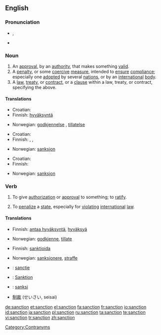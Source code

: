 {{wikipedia}}
==English==

===Pronunciation===
*{{IPA|/ˈsæŋkʃən/}}, {{SAMPA|/"s{NkS@n/}}
*{{audio|en-us-sanction.ogg|Audio (US)}}

===Noun===
{{en-noun}}

# An [[approval]], by an [[authority]], that makes something [[valid]].
# A [[penalty]], or some [[coercive]] [[measure]], intended to [[ensure]] [[compliance]]; especially one [[adopted]] by several [[nation]]s, or by an [[international]] [[body]].
# A [[law]], [[treaty]], or [[contract]], or a [[clause]] within a law, treaty, or contract, specifying the above.

====Translations====
{{trans-top|approval, by an authority, that makes something valid}}
* Croatian: {{t-|hr|sankcija|f}}
* Finnish: [[hyväksyntä]]
{{trans-mid}}
* Norwegian: [[godkjennelse]] {{m}}, [[tillatelse]] {{m}}
{{trans-bottom}}

{{trans-top|penalty, coercive measure}}
* Croatian: {{t-|hr|sankcija|f}}
* Finnish: {{t|fi|seuraamus}}, {{t+|fi|sanktio}}, {{t-|fi|pakote}}
{{trans-mid}}
* Norwegian: [[sanksjon]] {{m}}
{{trans-bottom}}

{{trans-top|stipulation specifying the above}}
* Croatian: {{t-|hr|sankcija|f}}
* Finnish: {{t+|fi|säännös}}
{{trans-mid}}
* Norwegian: [[sanksjon]] {{m}}
{{trans-bottom}}

===Verb===
{{en-verb}}
# {{transitive}} To give [[authorization]] or [[approval]] to something; to [[ratify]].
# {{transitive}} To [[penalize]] a [[state]], especially for [[violating]] [[international]] [[law]].

====Translations====
{{trans-top|To give authorization or approval to something; to ratify}}
* Finnish: [[antaa hyväksyntä]], [[hyväksyä]]
{{trans-mid}}
* Norwegian: [[godkjenne]], [[tillate]]
{{trans-bottom}}

{{trans-top|To penalize a state, especially for violating international law}}
* Finnish: [[sanktioida]]
{{trans-mid}}
* Norwegian: [[sanksjonere]], [[straffe]]
{{trans-bottom}}

{{checktrans-top}}
* {{ttbc|Dutch}}: [[sanctie]]
* {{ttbc|German}}: [[Sanktion]]
* {{ttbc|Indonesian}}: [[sanksi]]
* {{ttbc|Japanese}} [[制裁]] (せいさい, seisai)
{{trans-bottom}}

[[Category:Contranyms]]

[[de:sanction]]
[[et:sanction]]
[[el:sanction]]
[[fa:sanction]]
[[fr:sanction]]
[[io:sanction]]
[[id:sanction]]
[[ja:sanction]]
[[pl:sanction]]
[[ru:sanction]]
[[ta:sanction]]
[[te:sanction]]
[[vi:sanction]]
[[tr:sanction]]
[[zh:sanction]]